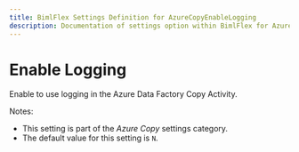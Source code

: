 ```yaml
---
title: BimlFlex Settings Definition for AzureCopyEnableLogging
description: Documentation of settings option within BimlFlex for AzureCopyEnableLogging
---
```

<head>
  <meta name="varigenceProduct" content="BimlFlex"></meta>
  <meta name="varigenceArticleType" content="Reference"></meta>
</head>

# Enable Logging

Enable to use logging in the Azure Data Factory Copy Activity.

Notes:

* This setting is part of the *Azure Copy* settings category.
* The default value for this setting is `N`.
